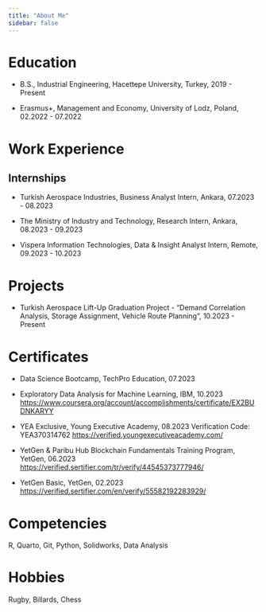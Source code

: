 ```yaml
---
title: "About Me"
sidebar: false 
---
```


# Education

-   B.S., Industrial Engineering, Hacettepe University, Turkey, 2019 - Present

-   Erasmus+, Management and Economy, University of Lodz, Poland, 02.2022 - 07.2022

# Work Experience

## Internships

-   Turkish Aerospace Industries, Business Analyst Intern, Ankara, 07.2023 - 08.2023

-   The Ministry of Industry and Technology, Research Intern, Ankara, 08.2023 - 09.2023

-   Vispera Information Technologies, Data & Insight Analyst Intern, Remote, 09.2023 - 10.2023

# Projects

-   Turkish Aerospace Lift-Up Graduation Project - "Demand Correlation Analysis, Storage Assignment, Vehicle Route Planning", 10.2023 - Present

# Certificates

-   Data Science Bootcamp, TechPro Education, 07.2023

-   Exploratory Data Analysis for Machine Learning, IBM, 10.2023 [https://www.coursera.org/account/accomplishments/certificate/EX2BUDNKARYY](#0){.uri}

-   YEA Exclusive, Young Executive Academy, 08.2023 Verification Code: YEA370314762 [https://verified.youngexecutiveacademy.com/](#0){.uri}

-   YetGen & Paribu Hub Blockchain Fundamentals Training Program, YetGen, 06.2023 [https://verified.sertifier.com/tr/verify/44545373777946/](#0){.uri}

-   YetGen Basic, YetGen, 02.2023 [https://verified.sertifier.com/en/verify/55582192283929/](#0){.uri}

# Competencies

R, Quarto, Git, Python, Solidworks, Data Analysis

# Hobbies

Rugby, Billards, Chess
